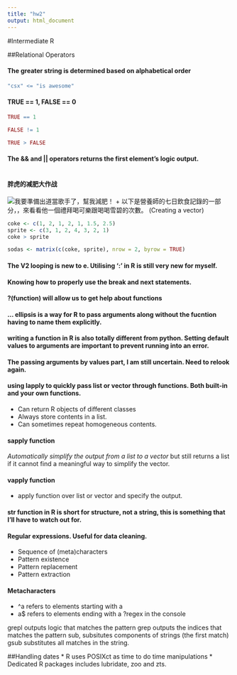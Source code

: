 ```yaml
---
title: "hw2"
output: html_document
---
```


#Intermediate R

##Relational Operators

#### The greater string is determined based on alphabetical order
```R
"csx" <= "is awesome"
```

#### TRUE == 1, FALSE == 0
```R
TRUE == 1
```
```R
FALSE != 1
```
```R
TRUE > FALSE
```

#### The && and || operators returns the first element's logic output. 
```R

```
#### 胖虎的减肥大作战
![我要準備出道當歌手了，幫我減肥！
](C:/Users/Heidi Chen/Downloads/Fat_tiger.png)
+ 以下是營養師的七日飲食記錄的一部分，，來看看他一個禮拜喝可樂跟喝喝雪碧的次數。
(Creating a vector)
```r
coke <- c(1, 2, 1, 2, 1, 1.5, 2.5)
sprite <- c(3, 1, 2, 4, 3, 2, 1)
coke > sprite
```

```r
sodas <- matrix(c(coke, sprite), nrow = 2, byrow = TRUE)
```

#### The V2 looping is new to e. Utilising ':' in R is still very new for myself. 

#### Knowing how to properly use the break and next statements.

#### ?(function) will allow us to get help about functions

#### ... ellipsis is a way for R to pass arguments along without the fucntion having to name them explicitly. 

#### writing a function in R is also totally different from python. Setting default values to arguments are important to prevent running into an error. 

#### The passing arguments by values part, I am still uncertain. Need to relook again. 

#### using lapply to quickly pass list or vector through functions. Both built-in and your own functions. 
* Can return R objects of different classes
* Always store contents in a list.
* Can sometimes repeat homogeneous contents. 

#### sapply function
*Automatically simplify the output from a list to a vector
* but still returns a list if it cannot find a meaningful way to simplify the vector.

#### vapply function
* apply function over list or vector and specify the output. 

#### str function in R is short for structure, not a string, this is something that I'll have to watch out for. 

#### Regular expressions. Useful for data cleaning.

* Sequence of (meta)characters
* Pattern existence
* Pattern replacement
* Pattern extraction

#### Metacharacters
* ^a refers to elements starting with a
* a$ refers to elements ending with a 
?regex in the console

grepl outputs logic that matches the pattern
grep outputs the indices that matches the pattern
sub, subsitutes components of strings (the first match)
gsub substitutes all matches in the string. 

##Handling dates
* R uses POSIXct as time to do time manipulations
* Dedicated R packages includes lubridate, zoo and zts.